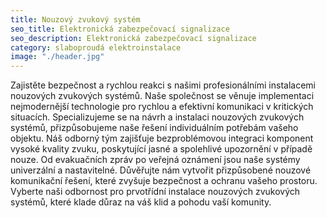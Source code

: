 ```yaml
---
title: Nouzový zvukový systém  
seo_title: Elektronická zabezpečovací signalizace 
seo_description: Elektronická zabezpečovací signalizace 
category: slaboproudá elektroinstalace
image: "./header.jpg"
---
```

<p>
Zajistěte bezpečnost a rychlou reakci s našimi profesionálními instalacemi nouzových zvukových systémů. Naše společnost se věnuje implementaci nejmodernější technologie pro rychlou a efektivní komunikaci v kritických situacích. Specializujeme se na návrh a instalaci nouzových zvukových systémů, přizpůsobujeme naše řešení individuálním potřebám vašeho objektu. Náš odborný tým zajišťuje bezproblémovou integraci komponent vysoké kvality zvuku, poskytující jasné a spolehlivé upozornění v případě nouze. Od evakuačních zpráv po veřejná oznámení jsou naše systémy univerzální a nastavitelné. Důvěřujte nám vytvořit přizpůsobené nouzové komunikační řešení, které zvyšuje bezpečnost a ochranu vašeho prostoru. Vyberte naši odbornost pro prvotřídní instalace nouzových zvukových systémů, které klade důraz na váš klid a pohodu vaší komunity.
</p>